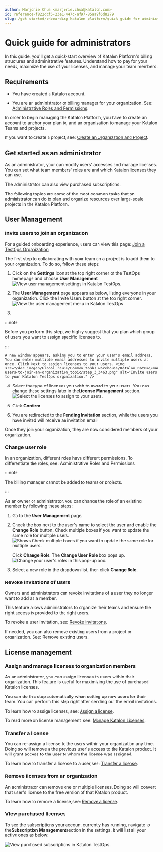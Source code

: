 ```yaml
---
author: Marjorie Chua <marjorie.chua@katalon.com>
id: reference-f822dcf5-23e1-447c-af97-85aa9f6d8279
slug: /get-started/onboarding-katalon-platform/quick-guide-for-administrators
---
```


# Quick guide for administrators

In this guide, you'll get a quick-start overview of Katalon Platform's billing structures and administrative features. Understand how to pay for your needs, maximize the use of your licenses, and manage your team members.

## Requirements

-   You have created a Katalon account.

-   You are an administrator or billing manager for your organization. See: [Administrative Roles and Permissions](/administer/administration-roles/administrative-roles-and-permissions).


In order to begin managing the Katalon Platform, you have to create an account to anchor your plan to, and an organization to manage your Katalon Teams and projects.

If you want to create a project, see: [Create an Organization and Project](/administer/administration-tasks/create-an-organization-and-project).

## Get started as an administrator

As an administrator, your can modify users' accesses and manage licenses. You can set what team members' roles are and which Katalon licenses they can use.

The administrator can also view purchased subscriptions.

The following topics are some of the most common tasks that an administrator can do to plan and organize resources over large-scale projects in the Katalon Platform.

## User Management

### Invite users to join an organization

For a guided onboarding experience, users can view this page: [Join a TestOps Organization](/administer/administration-tasks/join-a-testops-organization).

The first step to collaborating with your team on a project is to add them to your organization. To do so, follow these steps:

1.  Click on the **Settings** icon at the top right corner of the TestOps homepage and choose **User Management**.<img src="/doc_images/Global_reuse/Common_tasks_warehouse/Katalon_KatOne/manage_users_page/invite-users-to-join-an-organization_topic/step_1_3463.png" alt="View user management settings in Katalon TestOps." />

2.  The **User Management** page appears as below, listing everyone in your organization. Click the Invite Users button at the top right corner. <img src="/doc_images/Global_reuse/Common_tasks_warehouse/Katalon_KatOne/manage_users_page/invite-users-to-join-an-organization_topic/step_2_3463.png" alt="View the user management menu in Katalon TestOps" />

3.  
:::note

Before you perform this step, we highly suggest that you plan which group of users you want to assign specific licenses to.

:::

    A new window appears, asking you to enter your user's email address. You can enter multiple email addresses to invite multiple users at once. Click Next to assign licenses to your users. <img src="/doc_images/Global_reuse/Common_tasks_warehouse/Katalon_KatOne/manage_users_page/invite-users-to-join-an-organization_topic/step_3_3463.png" alt="Invite users to your Katalon TestOps organization." />

4.  Select the type of licenses you wish to award to your users. You can change these settings later in the**License Management** section. <img src="/doc_images/Global_reuse/Common_tasks_warehouse/Katalon_KatOne/manage_users_page/invite-users-to-join-an-organization_topic/step_4_3463.png" alt="Select the licenses to assign to your users." />

5.  Click **Confirm**.

6.  You are redirected to the **Pending Invitation** section, while the users you have invited will receive an invitation email.


Once they join your organization, they are now considered members of your organization.

### Change user role

In an organization, different roles have different permissions. To differentiate the roles, see: [Administrative Roles and Permissions](/administer/administration-roles/administrative-roles-and-permissions)


:::note

The billing manager cannot be added to teams or projects.

:::

As an owner or administrator, you can change the role of an existing member by following these steps:

1.  Go to the **User Management** page.

2.  Check the box next to the user's name to select the user and enable the **Change Role** button. Check multiple boxes if you want to update the same role for multiple users. <img src="/doc_images/Global_reuse/Common_tasks_warehouse/Katalon_KatOne/manage_users_page/change_user_role_topic/2_user_management_check_task-1519.jpg" alt="Shows Check multiple boxes if you want to update the same role for multiple users." />

    Click **Change Role**. The **Change User Role** box pops up. <img src="/doc_images/Global_reuse/Common_tasks_warehouse/Katalon_KatOne/manage_users_page/change_user_role_topic/3_change_user_riole_popup_box_task-1519.jpg" alt="Change your user's roles in this pop-up box." />

3.  Select a new role in the dropdown list, then click **Change Role**.


### Revoke invitations of users

Owners and administrators can revoke invitations of a user they no longer want to add as a member.

This feature allows administrators to organize their teams and ensure the right access is provided to the right users.

To revoke a user invitation, see: [Revoke invitations](/administer/administration-tasks/user-management/manage-users#).

If needed, you can also remove existing users from a project or organization. See: [Remove existing users](/administer/administration-tasks/user-management/manage-users#).

## License management

### Assign and manage licenses to organization members

As an administrator, you can assign licenses to users within their organization. This feature is useful for maximizing the use of purchased Katalon licenses.

You can do this step automatically when setting up new users for their team. You can perform this step right after sending out the email invitations.

To learn how to assign licenses, see: [Assign a license](/administer/administration-tasks/license-management/grant-katalon-licenses#).

To read more on license management, see: [Manage Katalon Licenses](/administer/administration-tasks/license-management/manage-katalon-licenses).

### Transfer a license

You can re-assign a license to the users within your organization any time. Doing so will remove a the previous user's access to the Katalon product. It will grant access to the user to whom the license was assigned.

To learn how to transfer a license to a user,see: [Transfer a license](/administer/administration-tasks/license-management/manage-katalon-licenses#).

### Remove licenses from an organization

An administrator can remove one or multiple licenses. Doing so will convert that user's license to the free version of that Katalon product.

To learn how to remove a license,see: [Remove a license](/administer/administration-tasks/license-management/manage-katalon-licenses#).

### View purchased licenses

To see the subscriptions your account currently has running, navigate to the**Subscription Management**section in the settings. It will list all your active ones as below:

<img src="/doc_images/Documents/Get_Started/Onboarding_Katalon_Platform/Quick_guide_for_administrators_and_billing_managers_old_files/concept_id_8119_images/view_purchased_subscription_concept_id_5866.png" alt="View purchased subscriptions in Katalon TestOps." />